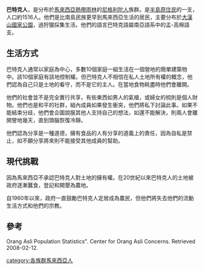 '''巴特克人'''，是分布於[[馬來西亞|馬來西亞]][[熱帶雨林|熱帶雨林]]的[[尼格利陀人|尼格利陀人]]族群。是[[半島原住民|半島原住民]]的一支，人口約1516人。他們是比南島民族更早到馬來西亞生活的居民，主要分布於[[大漢山國家公園|大漢山國家公園]]，過狩獵採集生活。他們的語言巴特克語屬南亞語系中的孟-高棉語支。

==生活方式==
巴特克人通常以家庭為中心，多數10個家庭一組生活在一個營地的簡單建築物中。該10個家庭有該地控制權。但巴特克人不相信在私人土地所有權的概念，他們認為自己只是土地的看守，而不是它的主人。在當地食物耗盡時他們會離開。

他們的社會並不是完全實行共享，有些東西如男人的氣槍，或婦女的梳則是個人財物。他們也是和平的社群，組內成員如果發生衝突，他們將私下討論此事。如果不能結束分歧，他們會企圖說服其他人支持自己的想法，如還不能解決，則兩人會離開謍地幾天，直到頭腦恢復冷靜。

他們認為分享是一種道德，擁有食品的人有分享的道義上的責任，因為自私是禁止，如不願分享將來則不能接受其他成員的幫助。

==現代挑戰==
因為馬來西亞不承認巴特克人對土地的擁有權。在20世紀以來巴特克人的土地被政府逐漸蠶食，登記和開墾為農地。

自1960年以來，政府一直鼓勵巴特克人定居成為農民，但他們將失去他們的流動生活方式和他們的宗教。

==參考==
Orang Asli Population Statistics". Center for Orang Asli Concerns. Retrieved 2008-02-12.

[[category:各族群馬來西亞人|category:各族群馬來西亞人]]